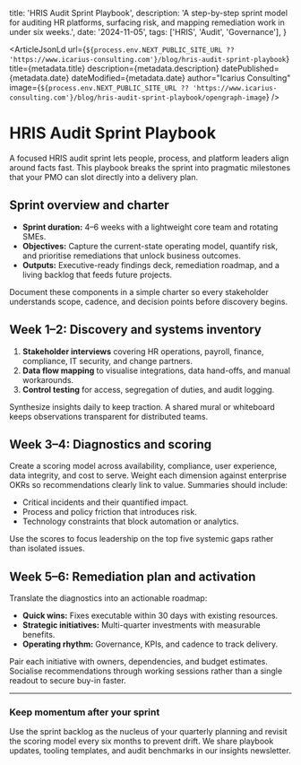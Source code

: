   title: 'HRIS Audit Sprint Playbook',
  description:
    'A step-by-step sprint model for auditing HR platforms, surfacing risk, and mapping remediation work in under six weeks.',
  date: '2024-11-05',
  tags: ['HRIS', 'Audit', 'Governance'],
}


<ArticleJsonLd
  url={`${process.env.NEXT_PUBLIC_SITE_URL ?? 'https://www.icarius-consulting.com'}/blog/hris-audit-sprint-playbook`}
  title={metadata.title}
  description={metadata.description}
  datePublished={metadata.date}
  dateModified={metadata.date}
  author="Icarius Consulting"
  image={`${process.env.NEXT_PUBLIC_SITE_URL ?? 'https://www.icarius-consulting.com'}/blog/hris-audit-sprint-playbook/opengraph-image`}
/>

# HRIS Audit Sprint Playbook

A focused HRIS audit sprint lets people, process, and platform leaders align around facts fast. This playbook breaks the sprint into pragmatic milestones that your PMO can slot directly into a delivery plan.

## Sprint overview and charter

- **Sprint duration:** 4–6 weeks with a lightweight core team and rotating SMEs.
- **Objectives:** Capture the current-state operating model, quantify risk, and prioritise remediations that unlock business outcomes.
- **Outputs:** Executive-ready findings deck, remediation roadmap, and a living backlog that feeds future projects.

Document these components in a simple charter so every stakeholder understands scope, cadence, and decision points before discovery begins.

## Week 1–2: Discovery and systems inventory

1. **Stakeholder interviews** covering HR operations, payroll, finance, compliance, IT security, and change partners.
2. **Data flow mapping** to visualise integrations, data hand-offs, and manual workarounds.
3. **Control testing** for access, segregation of duties, and audit logging.

<InlineROI className="my-10" />

Synthesize insights daily to keep traction. A shared mural or whiteboard keeps observations transparent for distributed teams.

## Week 3–4: Diagnostics and scoring

Create a scoring model across availability, compliance, user experience, data integrity, and cost to serve. Weight each dimension against enterprise OKRs so recommendations clearly link to value. Summaries should include:

- Critical incidents and their quantified impact.
- Process and policy friction that introduces risk.
- Technology constraints that block automation or analytics.

Use the scores to focus leadership on the top five systemic gaps rather than isolated issues.

## Week 5–6: Remediation plan and activation

Translate the diagnostics into an actionable roadmap:

- **Quick wins:** Fixes executable within 30 days with existing resources.
- **Strategic initiatives:** Multi-quarter investments with measurable benefits.
- **Operating rhythm:** Governance, KPIs, and cadence to track delivery.

Pair each initiative with owners, dependencies, and budget estimates. Socialise recommendations through working sessions rather than a single readout to secure buy-in faster.

<BlogCTA className="mt-12" />

---

### Keep momentum after your sprint

Use the sprint backlog as the nucleus of your quarterly planning and revisit the scoring model every six months to prevent drift. We share playbook updates, tooling templates, and audit benchmarks in our insights newsletter.

<NewsletterForm className="mt-6" />
